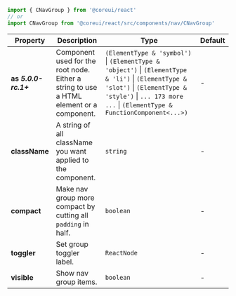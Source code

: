 
```jsx
import { CNavGroup } from '@coreui/react'
// or
import CNavGroup from '@coreui/react/src/components/nav/CNavGroup'
```

| Property | Description | Type | Default |
| --- | --- | --- | --- |
| **as** **_5.0.0-rc.1+_** | Component used for the root node. Either a string to use a HTML element or a component. | `(ElementType & 'symbol')` \| `(ElementType & 'object')` \| `(ElementType & 'li')` \| `(ElementType & 'slot')` \| `(ElementType & 'style')` \| `... 173 more ...` \| `(ElementType & FunctionComponent<...>)` | - |
| **className** | A string of all className you want applied to the component. | `string` | - |
| **compact** | Make nav group more compact by cutting all `padding` in half. | `boolean` | - |
| **toggler** | Set group toggler label. | `ReactNode` | - |
| **visible** | Show nav group items. | `boolean` | - |
